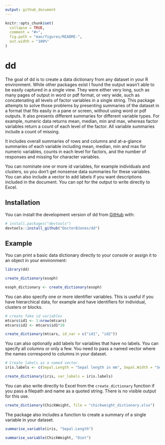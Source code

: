 ```yaml
---
output: github_document
---
```


```r
knitr::opts_chunk$set(
  collapse = TRUE,
  comment = "#>",
  fig.path = "man/figures/README-",
  out.width = "100%"
)
```

# dd

The goal of dd is to create a data dictionary from any dataset in your R environment. While other packages exist I found the output wasn't able to be easily captured in a single view. They were either very long, such as many pages of output in word or pdf format, or very wide, such as concatenating all levels of factor variables in a single string. This package attempts to solve those problems by presenting summaries of the dataset in a format that fits easily in a pane or screen, without using word or pdf outputs. It also presents different summaries for different variable types. For example, numeric data returns mean, median, min and max, whereas factor variables return a count of each level of the factor. All variable summaries include a count of missing.

It includes overall summaries of rows and columns and at-a-glance summaries of each variable including mean, median, min and max for numeric variables, counts in each level for factors, and the number of responses and missing for character variables. 

You can nominate one or more id variables, for example individuals and clusters, so you don't get nonsense data summaries for these variables. You can also include a vector to add labels if you want descriptions included 
in the document. You can opt for the output to write directly to Excel.


## Installation

You can install the development version of dd from [GitHub](https://github.com/) with:

``` r
# install.packages("devtools")
devtools::install_github("DoctorBJones/dd")
```

## Example

You can print a basic data dictionary directly to your console or assign it to an object in your environment:

```r
library(dd)

create_dictionary(esoph)

esoph_dictionary <- create_dictionary(esoph)
```


You can also specify one or more identifier variables. This is useful if you have hierarchical data, for example and have identifiers for individual, clusters or blocks.

```r

# create fake id variables
mtcars$id1 <- 1:nrow(mtcars)
mtcars$id2 <- mtcars$id1*10

create_dictionary(mtcars, id_var = c("id1", "id2"))

```
You can also optionally add labels for variables that have no labels. You can specify all columns or only a few. You need to pass a named vector where the names correspond to columns in your dataset.

```r

# Create labels as a named vector. 
iris.labels <- c(Sepal.Length = "Sepal length in mm", Sepal.Width = "Sepal width in mm")

create_dictionary(iris, var_labels = iris.labels)
```

You can also write directly to Excel from the `create_dictionary` function if you pass a filepath and name as a quoted string. There is no visible output for this use.

```r

create_dictionary(ChickWeight, file = "chickweight_dictionary.xlsx")

```

The package also includes a function to create a summary of a single variable in your dataset.
```r

summarise_variable(iris, "Sepal.Length")

summarise_variable(ChickWeight, "Diet")
```
